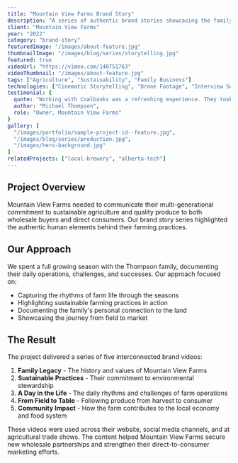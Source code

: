 ```yaml
---
title: "Mountain View Farms Brand Story"
description: "A series of authentic brand stories showcasing the family-owned farm's sustainable practices and connection to the land over generations."
client: "Mountain View Farms"
year: "2022"
category: "brand-story"
featuredImage: "/images/about-feature.jpg"
thumbnailImage: "/images/blog/series/storytelling.jpg"
featured: true
videoUrl: "https://vimeo.com/148751763"
videoThumbnail: "/images/about-feature.jpg"
tags: ["Agriculture", "Sustainability", "Family Business"]
technologies: ["Cinematic Storytelling", "Drone Footage", "Interview Series"]
testimonial: {
  quote: "Working with Coalbanks was a refreshing experience. They took the time to understand our values and translated them into a visual story that resonated with our customers and community.",
  author: "Michael Thompson",
  role: "Owner, Mountain View Farms"
}
gallery: [
  "/images/portfolio/sample-project-id--feature.jpg",
  "/images/blog/series/production.jpg",
  "/images/hero-background.jpg"
]
relatedProjects: ["local-brewery", "alberta-tech"]
---
```


## Project Overview

Mountain View Farms needed to communicate their multi-generational commitment to sustainable agriculture and quality produce to both wholesale buyers and direct consumers. Our brand story series highlighted the authentic human elements behind their farming practices.

## Our Approach

We spent a full growing season with the Thompson family, documenting their daily operations, challenges, and successes. Our approach focused on:

- Capturing the rhythms of farm life through the seasons
- Highlighting sustainable farming practices in action
- Documenting the family's personal connection to the land
- Showcasing the journey from field to market

## The Result

The project delivered a series of five interconnected brand videos:

1. **Family Legacy** - The history and values of Mountain View Farms
2. **Sustainable Practices** - Their commitment to environmental stewardship
3. **A Day in the Life** - The daily rhythms and challenges of farm operations
4. **From Field to Table** - Following produce from harvest to consumer
5. **Community Impact** - How the farm contributes to the local economy and food system

These videos were used across their website, social media channels, and at agricultural trade shows. The content helped Mountain View Farms secure new wholesale partnerships and strengthen their direct-to-consumer marketing efforts.
